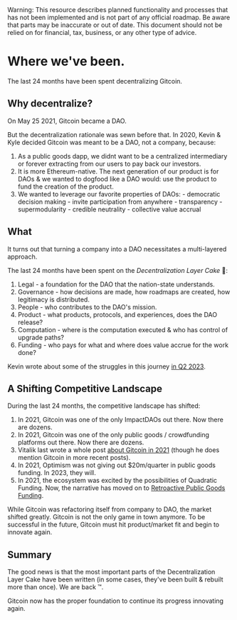 
<Callout type="warning">
  Warning: This resource describes planned functionality and processes that has
  not been implemented and is not part of any official roadmap. Be aware that parts may be inaccurate or out of
  date.  This document should not be relied on for financial, tax, business, or any other type of advice.
</Callout>

# Where we've been.

The last 24 months have been spent decentralizing Gitcoin.

## Why decentralize?

On May 25 2021, Gitcoin became a DAO.

But the decentralization rationale was sewn before that.  In 2020, Kevin & Kyle decided Gitcoin was meant to be a DAO, not a company, because:

1. As a public goods dapp, we didnt want to be a centralized intermediary or forever extracting from our users to pay back our investors.  
2. It is more Ethereum-native. The next generation of our product is for DAOs & we wanted to dogfood like a DAO would: use the product to fund the creation of the product.
3. We wanted to leverage our favorite properties of DAOs:
		- democratic decision making
		- invite participation from anywhere
		- transparency
		- supermodularity
		- credible neutrality
		- collective value accrual

## What

It turns out that turning a company into a DAO necessitates a multi-layered approach.

The last 24 months have been spent on the *Decentralization Layer Cake* 🎂: 

1. Legal - a foundation for the DAO that the nation-state understands.
2. Governance - how decisions are made, how roadmaps are created, how legitimacy is distributed.
3. People - who contributes to the DAO's mission.
4. Product - what products, protocols, and experiences, does the DAO release?
5. Computation - where is the computation executed & who has control of upgrade paths?
6. Funding - who pays for what and where does value accrue for the work done?

Kevin wrote about some of the struggles in this journey [in Q2 2023](https://twitter.com/owocki/status/1656683662862155777).

## A Shifting Competitive Landscape 

During the last 24 months, the competitive landscape has shifted:

1. In 2021, Gitcoin was one of the only ImpactDAOs out there.  Now there are dozens.
1. In 2021, Gitcoin was one of the only public goods / crowdfunding platforms out there.  Now there are dozens.
1. Vitalik last wrote a whole post [about Gitcoin in 2021](https://vitalik.ca/categories/gitcoin.html) (though he does mention Gitcoin in more recent posts).
1. In 2021, Optimism was not giving out $20m/quarter in public goods funding. In 2023, they will.
1. In 2021, the ecosystem was excited by the possibilities of Quadratic Funding.  Now, the narrative has moved on to [Retroactive Public Goods Funding](https://vitalik.ca/general/2021/11/16/retro1.html).

While Gitcoin was refactoring itself from company to DAO, the market shifted greatly.  Gitcoin is not the only game in town anymore.   To be successful in the future, Gitcoin must hit product/market fit and begin to innovate again.

## Summary

The good news is that the most important parts of the Decentralization Layer Cake have been written (in some cases, they've been built & rebuilt more than once).  We are back ™️.  

Gitcoin now has the proper foundation to continue its progress innovating again.